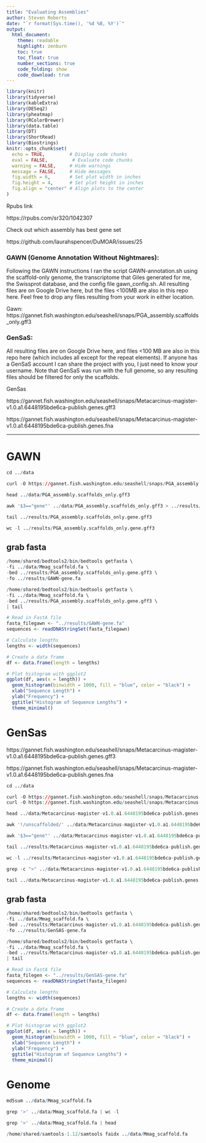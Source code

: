 ```yaml
---
title: "Evaluating Assemblies"
author: Steven Roberts
date: "`r format(Sys.time(), '%d %B, %Y')`"  
output: 
  html_document:
    theme: readable
    highlight: zenburn
    toc: true
    toc_float: true
    number_sections: true
    code_folding: show
    code_download: true
---
```

```r
library(knitr)
library(tidyverse)
library(kableExtra)
library(DESeq2)
library(pheatmap)
library(RColorBrewer)
library(data.table)
library(DT)
library(ShortRead)
library(Biostrings)
knitr::opts_chunk$set(
  echo = TRUE,         # Display code chunks
  eval = FALSE,         # Evaluate code chunks
  warning = FALSE,     # Hide warnings
  message = FALSE,     # Hide messages
  fig.width = 6,       # Set plot width in inches
  fig.height = 4,      # Set plot height in inches
  fig.align = "center" # Align plots to the center
)
```

Rpubs link

https://rpubs.com/sr320/1042307

Check out which assembly has best gene set 


https://github.com/laurahspencer/DuMOAR/issues/25

### GAWN (Genome Annotation Without Nightmares):

Following the GAWN instructions I ran the script GAWN-annotation.sh using the scaffold-only genome, the transcriptome that Giles generated for me, the Swissprot database, and the config file gawn_config.sh. All resulting files are on Google Drive here, but the files <100MB are also in this repo here. Feel free to drop any files resulting from your work in either location.


Gawn: https://gannet.fish.washington.edu/seashell/snaps/PGA_assembly.scaffolds_only.gff3

### GenSaS:

All resulting files are on Google Drive here, and files <100 MB are also in this repo here (which includes all except for the repeat elements).
If anyone has a GenSaS account I can share the project with you, I just need to know your username.
Note that GenSaS was run with the full genome, so any resulting files should be filtered for only the scaffolds.


GenSas

https://gannet.fish.washington.edu/seashell/snaps/Metacarcinus-magister-v1.0.a1.6448195bde6ca-publish.genes.gff3

https://gannet.fish.washington.edu/seashell/snaps/Metacarcinus-magister-v1.0.a1.6448195bde6ca-publish.genes.fna

---

# GAWN

```r
cd ../data

curl -O https://gannet.fish.washington.edu/seashell/snaps/PGA_assembly.scaffolds_only.gff3
```



```r
head ../data/PGA_assembly.scaffolds_only.gff3
```


```r
awk '$3=="gene"' ../data/PGA_assembly.scaffolds_only.gff3 > ../results/PGA_assembly.scaffolds_only.gene.gff3
```


```r
tail ../results/PGA_assembly.scaffolds_only.gene.gff3
```

```r
wc -l ../results/PGA_assembly.scaffolds_only.gene.gff3
```


## grab fasta

```r
/home/shared/bedtools2/bin/bedtools getfasta \
-fi ../data/Mmag_scaffold.fa \
-bed ../results/PGA_assembly.scaffolds_only.gene.gff3 \
-fo ../results/GAWN-gene.fa
```


```r
/home/shared/bedtools2/bin/bedtools getfasta \
-fi ../data/Mmag_scaffold.fa \
-bed ../results/PGA_assembly.scaffolds_only.gene.gff3 \
| tail
```


```r
# Read in FastA file
fasta_filegawn <- "../results/GAWN-gene.fa"
sequences <- readDNAStringSet(fasta_filegawn)

# Calculate lengths
lengths <- width(sequences)

# Create a data frame
df <- data.frame(length = lengths)

# Plot histogram with ggplot2
ggplot(df, aes(x = length)) +
  geom_histogram(binwidth = 1000, fill = "blue", color = "black") +
  xlab("Sequence Length") +
  ylab("Frequency") +
  ggtitle("Histogram of Sequence Lengths") +
  theme_minimal()
```




# GenSas


https://gannet.fish.washington.edu/seashell/snaps/Metacarcinus-magister-v1.0.a1.6448195bde6ca-publish.genes.gff3

https://gannet.fish.washington.edu/seashell/snaps/Metacarcinus-magister-v1.0.a1.6448195bde6ca-publish.genes.fna

```r
cd ../data

curl -O https://gannet.fish.washington.edu/seashell/snaps/Metacarcinus-magister-v1.0.a1.6448195bde6ca-publish.genes.gff3
curl -O https://gannet.fish.washington.edu/seashell/snaps/Metacarcinus-magister-v1.0.a1.6448195bde6ca-publish.genes.fna


```

```r
head ../data/Metacarcinus-magister-v1.0.a1.6448195bde6ca-publish.genes.gff3
```


```r
awk '!/unscaffolded/' ../data/Metacarcinus-magister-v1.0.a1.6448195bde6ca-publish.genes.gff3 > ../results/Metacarcinus-magister-v1.0.a1.6448195bde6ca-publish.genes-scaffold.gff3
```

```r
awk '$3=="gene"' ../data/Metacarcinus-magister-v1.0.a1.6448195bde6ca-publish.genes.gff3 | awk '!/unscaffolded/' > ../results/Metacarcinus-magister-v1.0.a1.6448195bde6ca-publish.gene-only.gff3
```


```r
tail ../results/Metacarcinus-magister-v1.0.a1.6448195bde6ca-publish.gene-only.gff3
```

```r
wc -l ../results/Metacarcinus-magister-v1.0.a1.6448195bde6ca-publish.gene-only.gff3
```

```r
grep -c ">" ../data/Metacarcinus-magister-v1.0.a1.6448195bde6ca-publish.genes.fna
```
```r
tail ../data/Metacarcinus-magister-v1.0.a1.6448195bde6ca-publish.genes.fna
```



## grab fasta

```r
/home/shared/bedtools2/bin/bedtools getfasta \
-fi ../data/Mmag_scaffold.fa \
-bed ../results/Metacarcinus-magister-v1.0.a1.6448195bde6ca-publish.gene-only.gff3 \
-fo ../results/GenSAS-gene.fa
```


```r
/home/shared/bedtools2/bin/bedtools getfasta \
-fi ../data/Mmag_scaffold.fa \
-bed ../results/Metacarcinus-magister-v1.0.a1.6448195bde6ca-publish.gene-only.gff3 \
| tail
```


```r
# Read in FastA file
fasta_filegen <- "../results/GenSAS-gene.fa"
sequences <- readDNAStringSet(fasta_filegen)

# Calculate lengths
lengths <- width(sequences)

# Create a data frame
df <- data.frame(length = lengths)

# Plot histogram with ggplot2
ggplot(df, aes(x = length)) +
  geom_histogram(binwidth = 1000, fill = "blue", color = "black") +
  xlab("Sequence Length") +
  ylab("Frequency") +
  ggtitle("Histogram of Sequence Lengths") +
  theme_minimal()
```




# Genome


```r
md5sum ../data/Mmag_scaffold.fa
```

```r
grep '>' ../data/Mmag_scaffold.fa | wc -l
```
```r
grep '>' ../data/Mmag_scaffold.fa | head
```

```r
/home/shared/samtools-1.12/samtools faidx ../data/Mmag_scaffold.fa 
```


